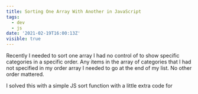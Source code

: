 ```yaml
---
title: Sorting One Array With Another in JavaScript
tags:
  - dev
  - js
date: '2021-02-19T16:00:13Z'
visible: true
---
```


Recently I needed to sort one array I had no control of to show specific
categories in a specific order. Any items in the array of categories that I had
not specified in my order array I needed to go at the end of my list. No other
order mattered.

I solved this with a simple JS sort function with a little extra code for
